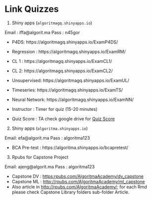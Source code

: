 # Link Quizzes


1. Shiny apps (`algoritmagq.shinyapps.io`)

Email : iffa@algorit.ma
Pass : n45gor

- P4DS: https://algoritmagq.shinyapps.io/ExamP4DS/
- Regression : https://algoritmagq.shinyapps.io/ExamRM/
- CL 1 : https://algoritmagq.shinyapps.io/ExamCL1/
- CL 2: https://algoritmagq.shinyapps.io/ExamCL2/
- Unsupervised: https://algoritmagq.shinyapps.io/ExamUL/
- Timeseries: https://algoritmagq.shinyapps.io/ExamTS/
- Neural Network: https://algoritmagq.shinyapps.io/ExamNN/

- Instructor : Timer for quiz (15-20 minutes)
- Quiz Score : TA check google drive for [Quiz Score](https://docs.google.com/spreadsheets/d/1szkny9SymJCXYFOiVcWca5yK2npiNhUyNMu3lJrhgJM/edit#gid=1022267512)

2. Shiny apps (`algoritma.shinyapps.io`)

Email: efa@algorit.ma
Pass : algoritma123

- BCA Pre-test :  https://algoritma.shinyapps.io/bcapretest/

3. Rpubs for Capstone Project

Email: ajeng@algorit.ma
Pass : algoritma123

- Capstone DV : <https:rpubs.com/AlgoritmaAcademy/dv_capstone> 
- Capstone ML : <http://rpubs.com/AlgoritmaAcademy/ml_capstone>
- Also article in <http://rpubs.com/AlgoritmaAcademy/>; for each Rmd please check Capstone Library folders sub-folder Article.